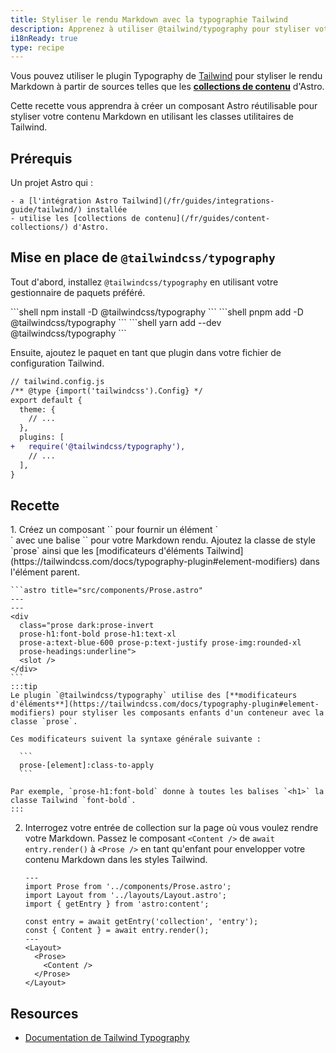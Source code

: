 ```yaml
---
title: Styliser le rendu Markdown avec la typographie Tailwind
description: Apprenez à utiliser @tailwind/typography pour styliser votre rendu Markdown.
i18nReady: true
type: recipe
---
```


Vous pouvez utiliser le plugin Typography de [Tailwind](https://tailwindcss.com) pour styliser le rendu Markdown à partir de sources telles que les [**collections de contenu**](/fr/guides/content-collections/) d'Astro.

Cette recette vous apprendra à créer un composant Astro réutilisable pour styliser votre contenu Markdown en utilisant les classes utilitaires de Tailwind.

## Prérequis

Un projet Astro qui :

	- a [l'intégration Astro Tailwind](/fr/guides/integrations-guide/tailwind/) installée
	- utilise les [collections de contenu](/fr/guides/content-collections/) d'Astro.

## Mise en place de `@tailwindcss/typography`

Tout d'abord, installez `@tailwindcss/typography` en utilisant votre gestionnaire de paquets préféré.

<PackageManagerTabs>
 	<Fragment slot="npm">
	```shell 
	npm install -D @tailwindcss/typography
	```
	</Fragment>
  	<Fragment slot="pnpm">
	```shell 
	pnpm add -D @tailwindcss/typography
	```
	</Fragment>
  	<Fragment slot="yarn">
	```shell
	yarn add --dev @tailwindcss/typography
	```
	</Fragment>
</PackageManagerTabs>

Ensuite, ajoutez le paquet en tant que plugin dans votre fichier de configuration Tailwind.

```diff lang="js"
// tailwind.config.js
/** @type {import('tailwindcss').Config} */
export default {
  theme: {
    // ...
  },
  plugins: [
+   require('@tailwindcss/typography'),
    // ...
  ],
}
```

## Recette

<Steps>
1. Créez un composant `<Prose />` pour fournir un élément `<div>` avec une balise `<slot />` pour votre Markdown rendu. Ajoutez la classe de style `prose` ainsi que les [modificateurs d'éléments Tailwind](https://tailwindcss.com/docs/typography-plugin#element-modifiers) dans l'élément parent.

    ```astro title="src/components/Prose.astro"
    ---
    ---
    <div 
      class="prose dark:prose-invert 
      prose-h1:font-bold prose-h1:text-xl 
      prose-a:text-blue-600 prose-p:text-justify prose-img:rounded-xl 
      prose-headings:underline">
      <slot />
    </div>
    ```
    :::tip
    Le plugin `@tailwindcss/typography` utilise des [**modificateurs d'éléments**](https://tailwindcss.com/docs/typography-plugin#element-modifiers) pour styliser les composants enfants d'un conteneur avec la classe `prose`. 

    Ces modificateurs suivent la syntaxe générale suivante :

      ```
      prose-[element]:class-to-apply
      ``` 

    Par exemple, `prose-h1:font-bold` donne à toutes les balises `<h1>` la classe Tailwind `font-bold`.
    :::

2. Interrogez votre entrée de collection sur la page où vous voulez rendre votre Markdown. Passez le composant `<Content />` de `await entry.render()` à `<Prose />` en tant qu'enfant pour envelopper votre contenu Markdown dans les styles Tailwind.

    ```astro title="src/pages/index.astro"
    ---
    import Prose from '../components/Prose.astro';
    import Layout from '../layouts/Layout.astro';
    import { getEntry } from 'astro:content';

    const entry = await getEntry('collection', 'entry');
    const { Content } = await entry.render();
    ---
    <Layout>
      <Prose>
        <Content />
      </Prose>
    </Layout>
    ```
</Steps>

## Resources

- [Documentation de Tailwind Typography](https://tailwindcss.com/docs/typography-plugin)
